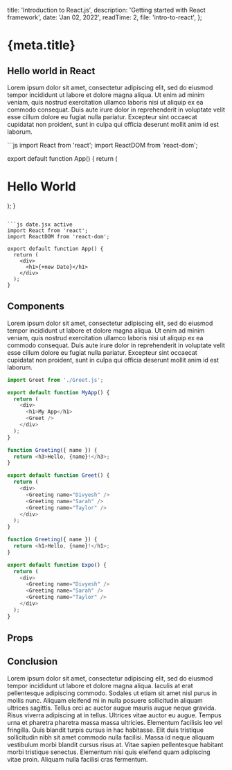   title: 'Introduction to React.js',
  description: 'Getting started with React framework',
  date: 'Jan 02, 2022',
  readTime: 2,
  file: 'intro-to-react',
};

# {meta.title}

## Hello world in React

Lorem ipsum dolor sit amet, consectetur adipiscing elit, sed do eiusmod tempor incididunt ut labore et dolore magna aliqua. Ut enim ad minim veniam, quis nostrud exercitation ullamco laboris nisi ut aliquip ex ea commodo consequat. Duis aute irure dolor in reprehenderit in voluptate velit esse cillum dolore eu fugiat nulla pariatur. Excepteur sint occaecat cupidatat non proident, sunt in culpa qui officia deserunt mollit anim id est laborum.

<CodeEditor>
```js
import React from 'react';
import ReactDOM from 'react-dom';

export default function App() {
  return (
    <div>
      <h1>Hello World</h1>
    </div>
  );
}

````

```js date.jsx active
import React from 'react';
import ReactDOM from 'react-dom';

export default function App() {
  return (
    <div>
      <h1>{+new Date}</h1>
    </div>
  );
}

````

</CodeEditor>

## Components

Lorem ipsum dolor sit amet, consectetur adipiscing elit, sed do eiusmod tempor incididunt ut labore et dolore magna aliqua. Ut enim ad minim veniam, quis nostrud exercitation ullamco laboris nisi ut aliquip ex ea commodo consequat. Duis aute irure dolor in reprehenderit in voluptate velit esse cillum dolore eu fugiat nulla pariatur. Excepteur sint occaecat cupidatat non proident, sunt in culpa qui officia deserunt mollit anim id est laborum.

<CodeEditor>

```js App.js
import Greet from './Greet.js';

export default function MyApp() {
  return (
    <div>
      <h1>My App</h1>
      <Greet />
    </div>
  );
}
```

```js Greet.js active
function Greeting({ name }) {
  return <h3>Hello, {name}!</h3>;
}

export default function Greet() {
  return (
    <div>
      <Greeting name="Divyesh" />
      <Greeting name="Sarah" />
      <Greeting name="Taylor" />
    </div>
  );
}
```

```js Expo.js hidden
function Greeting({ name }) {
  return <h1>Hello, {name}!</h1>;
}

export default function Expo() {
  return (
    <div>
      <Greeting name="Divyesh" />
      <Greeting name="Sarah" />
      <Greeting name="Taylor" />
    </div>
  );
}
```

</CodeEditor>

## Props

<CodeEditor />

## Conclusion

Lorem ipsum dolor sit amet, consectetur adipiscing elit, sed do eiusmod tempor incididunt ut labore et dolore magna aliqua. Iaculis at erat pellentesque adipiscing commodo. Sodales ut etiam sit amet nisl purus in mollis nunc. Aliquam eleifend mi in nulla posuere sollicitudin aliquam ultrices sagittis. Tellus orci ac auctor augue mauris augue neque gravida. Risus viverra adipiscing at in tellus. Ultrices vitae auctor eu augue. Tempus urna et pharetra pharetra massa massa ultricies. Elementum facilisis leo vel fringilla. Quis blandit turpis cursus in hac habitasse. Elit duis tristique sollicitudin nibh sit amet commodo nulla facilisi. Massa id neque aliquam vestibulum morbi blandit cursus risus at. Vitae sapien pellentesque habitant morbi tristique senectus. Elementum nisi quis eleifend quam adipiscing vitae proin. Aliquam nulla facilisi cras fermentum.
